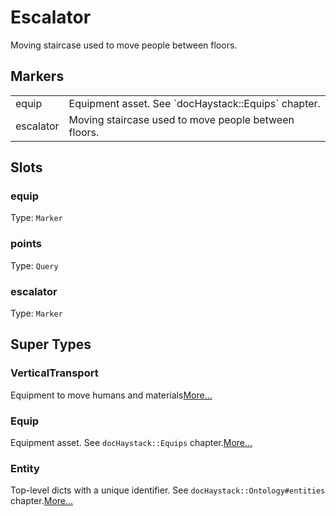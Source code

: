 # Escalator
Moving staircase used to move people between floors.
## Markers
<table>
<tbody>
<tr>
<td className='p-2 align-top'><span className='bg-sky-200 rounded-md px-3 py-1 text-sky-700 block font-semibold text-center text-sm'>equip </span></td>
<td className='p-2 align-top'>Equipment asset. See `docHaystack::Equips` chapter.</td>
</tr>
<tr>
<td className='p-2 align-top'><span className='bg-sky-200 rounded-md px-3 py-1 text-sky-700 block font-semibold text-center text-sm'>escalator </span></td>
<td className='p-2 align-top'>Moving staircase used to move people between floors.</td>
</tr>
</tbody>
</table>

## Slots

### equip
Type: `Marker`

### points
Type: `Query`

### escalator
Type: `Marker`



## Super Types
### VerticalTransport
Equipment to move humans and materials[More...](./VerticalTransport)

### Equip
Equipment asset.
See `docHaystack::Equips` chapter.[More...](./Equip)

### Entity
Top-level dicts with a unique identifier.
See `docHaystack::Ontology#entities` chapter.[More...](./Entity)


